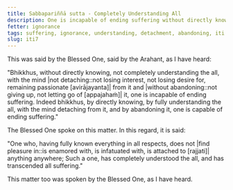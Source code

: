 ```yaml
---
title: Sabbapariññā sutta - Completely Understanding All
description: One is incapable of ending suffering without directly knowing, not completely understanding the all, without the mind not detaching from it and without abandoning it. One is capable of ending suffering by directly knowing, by fully understanding the all, with the mind detaching from it, and by abandoning it.
fetter: ignorance
tags: suffering, ignorance, understanding, detachment, abandoning, iti
slug: iti7
---
```


This was said by the Blessed One, said by the Arahant, as I have heard:

"Bhikkhus, without directly knowing, not completely understanding the all, with the mind |not detaching::not losing interest, not losing desire for, remaining passionate [avirājayanta]| from it and |without abandoning::not giving up, not letting go of [appajahaṁ]| it, one is incapable of ending suffering. Indeed bhikkhus, by directly knowing, by fully understanding the all, with the mind detaching from it, and by abandoning it, one is capable of ending suffering."

The Blessed One spoke on this matter. In this regard, it is said:

"One who, having fully known everything in all respects,
does not |find pleasure in::is enamored with, is infatuated with, is attached to [rajjati]| anything anywhere;
Such a one, has completely understood the all,
and has transcended all suffering."

This matter too was spoken by the Blessed One, as I have heard.